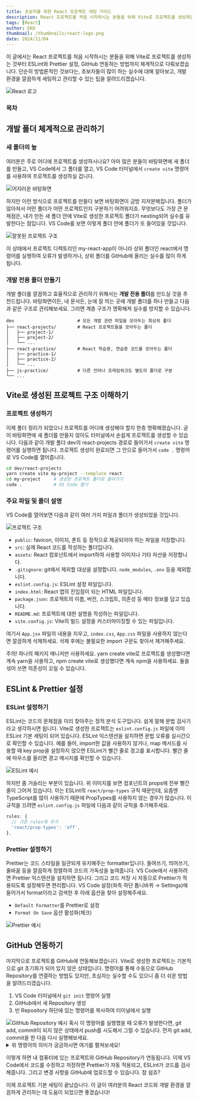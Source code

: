 ```yaml
---
title: 초보자를 위한 React 프로젝트 세팅 가이드
description: React 프로젝트를 처음 시작하시는 분들을 위해 Vite로 프로젝트를 생성하는 것부터 ESLint와 Prettier 설정, GitHub 연동하는 방법까지 체계적으로 다뤄보겠습니다.
tags: [React]
author: EKO
thumbnail: /thumbnails/react-logo.png
date: 2024/11/04
---
```


이 글에서는 React 프로젝트를 처음 시작하시는 분들을 위해 Vite로 프로젝트를 생성하는 것부터 ESLint와 Prettier 설정, GitHub 연동하는 방법까지 체계적으로 다뤄보겠습니다. 단순히 방법론적인 것보다는, 초보자들이 많이 하는 실수에 대해 알아보고, 개발 환경을 깔끔하게 세팅하고 관리할 수 있는 팁을 알려드리겠습니다.

<Image src="/thumbnails/react-logo.png" alt="React 로고" />

### 목차

## 개발 폴더 체계적으로 관리하기

### 새 폴더의 늪

여러분은 주로 어디에 프로젝트를 생성하시나요? 아마 많은 분들이 바탕화면에 새 폴더를 만들고, VS Code에서 그 폴더를 열고, VS Code 터미널에서 `create vite` 명령어를 사용하여 프로젝트를 생성하실 겁니다.

<Image
  src="/react-setup-guide-for-beginners/01.jpg"
  alt="어지러운 바탕화면"
  caption="이게 다 뭐였더라..."
/>

하지만 이런 방식으로 프로젝트를 만들다 보면 바탕화면이 금방 지저분해집니다. 폴더가 많아져서 어떤 폴더가 어떤 프로젝트인지 구분하기 어려워지죠. 무엇보다도 가장 큰 문제점은, 내가 만든 새 폴더 안에 Vite로 생성한 프로젝트 폴더가 nesting되어 실수를 유발한다는 점입니다. VS Code를 보면 이렇게 폴더 안에 폴더가 또 들어있을 것입니다.

<Image src="/react-setup-guide-for-beginners/02.png" alt="잘못된 프로젝트 구조" fullWidth={false} />

이 상태에서 프로젝트 디렉토리인 my-react-app이 아니라 상위 폴더인 react에서 명령어를 실행하여 오류가 발생하거나, 상위 폴더를 GitHub에 올리는 실수를 많이 하게 됩니다.

### 개발 전용 폴더 만들기

개발 폴더를 깔끔하고 효율적으로 관리하기 위해서는 **개발 전용 폴더**를 만드실 것을 추천드립니다. 바탕화면이든, 내 문서든, 눈에 잘 띄는 곳에 개발 폴더를 하나 만들고 다음과 같은 구조로 관리해보세요. 그러면 계층 구조가 명확해져 실수를 방지할 수 있습니다.

```text
dev                        # 모든 개발 관련 파일을 모아두는 최상위 폴더
├── react-projects/        # React 프로젝트들을 모아두는 폴더
│   ├── project-1/
│   ├── project-2/
│   └── ...
├── react-practice/        # React 학습용, 연습용 코드를 모아두는 폴더
│   ├── practice-1/
│   ├── practice-2/
│   └── ...
├── js-practice/           # 다른 언어나 프레임워크도 별도의 폴더로 구분
└── ...
```

## Vite로 생성된 프로젝트 구조 이해하기

### 프로젝트 생성하기

이제 폴더 정리가 되었으니 프로젝트를 어디에 생성해야 할지 한층 명확해졌습니다. 굳이 바탕화면에 새 폴더를 만들지 않아도 터미널에서 손쉽게 프로젝트를 생성할 수 있습니다. 다음과 같이 개발 폴더 dev의 react-projects 경로로 들어가서 `create vite` 명령어를 실행하면 됩니다. 프로젝트 생성이 완료되면 그 안으로 들어가서 `code .` 명령어로 VS Code를 열어줍니다.

```bash
cd dev/react-projects
yarn create vite my-project --template react
cd my-project     # 생성된 프로젝트 폴더로 들어가기
code .            # VS Code 열기
```

### 주요 파일 및 폴더 설명

VS Code를 열어보면 다음과 같이 여러 가지 파일과 폴더가 생성되었을 것입니다.

<Image src="/react-setup-guide-for-beginners/03.png" alt="프로젝트 구조" fullWidth={false} />

- `public`: favicon, 이미지, 폰트 등 정적으로 제공되어야 하는 파일을 저장합니다.
- `src`: 실제 React 코드를 작성하는 폴더입니다.
- `assets`: React 컴포넌트에서 import하여 사용할 이미지나 기타 자산을 저장합니다.
- `.gitignore`: git에서 제외할 대상을 설정합니다. `node_modules`, `.env` 등을 제외합니다.
- `eslint.config.js`: ESLint 설정 파일입니다.
- `index.html`: React 앱의 진입점이 되는 HTML 파일입니다.
- `package.json`: 프로젝트의 이름, 버전, 스크립트, 의존성 등 메타 정보를 담고 있습니다.
- `README.md`: 프로젝트에 대한 설명을 작성하는 파일입니다.
- `vite.config.js`: Vite의 빌드 설정을 커스터마이징할 수 있는 파일입니다.

여기서 `App.jsx` 파일의 내용을 지우고, `index.css`, `App.css` 파일을 사용하지 않는다면 깔끔하게 삭제하세요. 삭제 후에는 불필요한 import 구문도 찾아서 제거해주세요.

<Callout>
  주의! 하나의 패키지 매니저만 사용하세요. yarn create vite로 프로젝트를 생성했다면 계속 yarn을
  사용하고, npm create vite로 생성했다면 계속 npm을 사용하세요. 둘을 섞어 쓰면 의존성이 꼬일 수
  있습니다.
</Callout>

<Ads />

## ESLint & Prettier 설정

### ESLint 설정하기

ESLint는 코드의 문제점을 미리 찾아주는 정적 분석 도구입니다. 쉽게 말해 문법 검사기라고 생각하시면 됩니다. Vite로 생성한 프로젝트는 `eslint.config.js` 파일에 이미 ESLint 기본 세팅이 되어 있습니다. ESLint 익스텐션을 설치하면 문법 오류를 실시간으로 확인할 수 있습니다. 예를 들어, import한 값을 사용하지 않거나, map 메서드를 사용할 때 key prop을 설정하지 않으면 ESLint가 빨간 줄로 경고를 표시합니다. 빨간 줄에 마우스를 올리면 경고 메시지를 확인할 수 있습니다.

<Image src="/react-setup-guide-for-beginners/04.png" alt="ESLint 예시" />

하지만 좀 거슬리는 부분이 있습니다. 위 이미지를 보면 컴포넌트의 props에 전부 빨간 줄이 그어져 있습니다. 이는 ESLint의 `react/prop-types` 규칙 때문인데, 요즘엔 TypeScript를 많이 사용하기 때문에 PropTypes를 사용하지 않는 경우가 많습니다. 이 규칙을 끄려면 `eslint.config.js` 파일에 다음과 같이 규칙을 추가해주세요.

```js
rules: {
  // 기존 rules에 추가
  'react/prop-types': 'off',
},
```

### Prettier 설정하기

Prettier는 코드 스타일을 일관되게 유지해주는 formatter입니다. 들여쓰기, 띄어쓰기, 줄바꿈 등을 깔끔하게 정렬하여 코드의 가독성을 높여줍니다. VS Code에서 사용하려면 Prettier 익스텐션을 설치하면 됩니다. 그리고 코드 저장 시 자동으로 Prettier가 적용되도록 설정해두면 편리합니다. VS Code 설정(좌측 하단 톱니바퀴 → Settings)에 들어가서 format이라고 검색한 후 아래 옵션을 찾아 설정해주세요.

- `Default Formatter`를 Prettier로 설정
- `Format On Save` 옵션 활성화(체크)

<Image
  src="/react-setup-guide-for-beginners/05.gif"
  alt="Prettier 예시"
  caption="개떡같이 써도 찰떡같이 정렬!"
/>

## GitHub 연동하기

마지막으로 프로젝트를 GitHub에 연동해보겠습니다. Vite로 생성한 프로젝트는 기본적으로 git 초기화가 되어 있지 않은 상태입니다. 명령어를 통해 수동으로 GitHub Repository를 연결하는 방법도 있지만, 초심자는 실수할 수도 있으니 좀 더 쉬운 방법을 알려드리겠습니다.

1. VS Code 터미널에서 `git init` 명령어 실행
2. GitHub에서 새 Repository 생성
3. 빈 Repository 하단에 있는 명령어를 복사하여 터미널에서 실행

<Image src="/react-setup-guide-for-beginners/06.png" alt="GitHub Repository 예시" />

<Callout>
  혹시 이 명령어를 실행했을 때 오류가 발생한다면, git add, commit이 되지 않은 상태에서 push를
  시도해서 그럴 수 있습니다. 먼저 git add, commit을 한 다음 다시 실행해보세요.
</Callout>

<details>
<summary>위 명령어의 의미가 궁금하시면 여기를 펼쳐보세요!</summary>

1. `git remote add origin https://github.com/kec0130/repo-name.git`  
   로컬 Git 저장소(내 프로젝트)에 origin이라는 이름으로 원격 저장소(GitHub Repository)를 연결합니다.

2. `git branch -M main`  
   로컬 저장소의 브랜치를 이름을 main으로 변경합니다. 기본 브랜치가 master로 생성되는 경우가 있어 main으로 맞춰주는 것입니다.

3. `git push -u origin main`  
   main 브랜치를 원격 저장소에 push합니다. -u 플래그는 main 브랜치를 원격 저장소의 기본 브랜치로 설정하며, 이후부터는 브랜치 이름을 생략하고 git push만 입력해도 main 브랜치로 push됩니다.

</details>

이렇게 하면 내 컴퓨터에 있는 프로젝트와 GitHub Repository가 연동됩니다. 이제 VS Code에서 코드를 수정하고 저장하면 Prettier가 자동 적용되고, ESLint가 코드를 검사해줍니다. 그리고 변경 사항을 GitHub에 업로드할 수 있습니다. 참 쉽죠?

이제 프로젝트 기본 세팅이 끝났습니다. 이 글이 여러분의 React 코드와 개발 환경을 깔끔하게 관리하는 데 도움이 되었으면 좋겠습니다!
